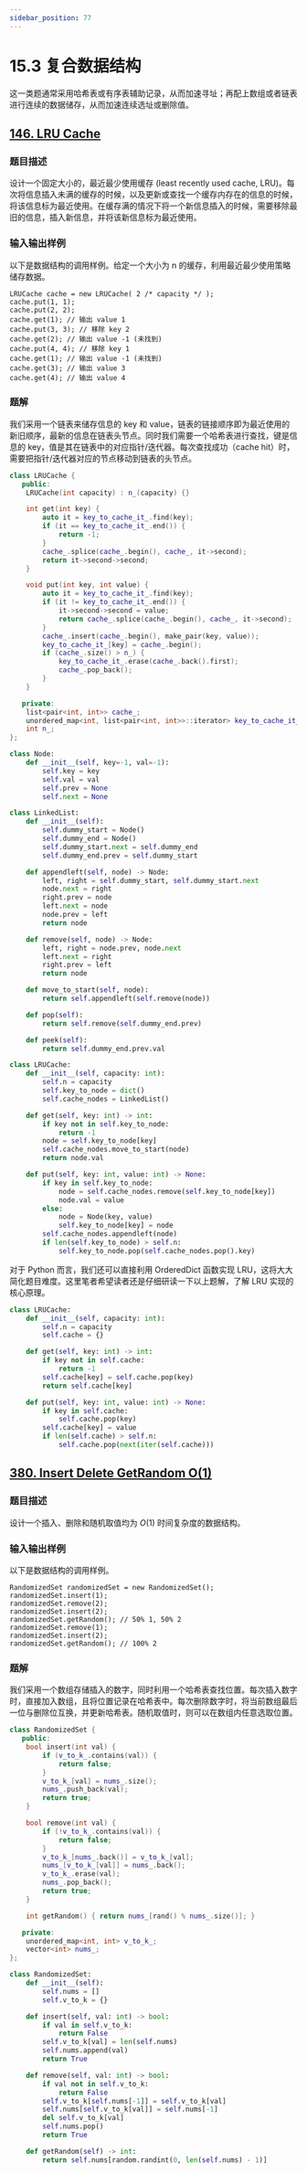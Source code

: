 ```yaml
---
sidebar_position: 77
---
```


# 15.3 复合数据结构

这一类题通常采用哈希表或有序表辅助记录，从而加速寻址；再配上数组或者链表进行连续的数据储存，从而加速连续选址或删除值。

## [146. LRU Cache](https://leetcode.com/problems/lru-cache/)

### 题目描述

设计一个固定大小的，最近最少使用缓存 (least recently used cache, LRU)。每次将信息插入未满的缓存的时候，以及更新或查找一个缓存内存在的信息的时候，将该信息标为最近使用。在缓存满的情况下将一个新信息插入的时候，需要移除最旧的信息，插入新信息，并将该新信息标为最近使用。

### 输入输出样例

以下是数据结构的调用样例。给定一个大小为 n 的缓存，利用最近最少使用策略储存数据。

```
LRUCache cache = new LRUCache( 2 /* capacity */ );
cache.put(1, 1);
cache.put(2, 2);
cache.get(1); // 输出 value 1
cache.put(3, 3); // 移除 key 2
cache.get(2); // 输出 value -1 (未找到)
cache.put(4, 4); // 移除 key 1
cache.get(1); // 输出 value -1 (未找到)
cache.get(3); // 输出 value 3
cache.get(4); // 输出 value 4
```

### 题解

我们采用一个链表来储存信息的 key 和 value，链表的链接顺序即为最近使用的新旧顺序，最新的信息在链表头节点。同时我们需要一个哈希表进行查找，键是信息的 key，值是其在链表中的对应指针/迭代器。每次查找成功（cache hit）时，需要把指针/迭代器对应的节点移动到链表的头节点。

<Tabs>
<TabItem value="cpp" label="C++">

```cpp
class LRUCache {
   public:
    LRUCache(int capacity) : n_(capacity) {}

    int get(int key) {
        auto it = key_to_cache_it_.find(key);
        if (it == key_to_cache_it_.end()) {
            return -1;
        }
        cache_.splice(cache_.begin(), cache_, it->second);
        return it->second->second;
    }

    void put(int key, int value) {
        auto it = key_to_cache_it_.find(key);
        if (it != key_to_cache_it_.end()) {
            it->second->second = value;
            return cache_.splice(cache_.begin(), cache_, it->second);
        }
        cache_.insert(cache_.begin(), make_pair(key, value));
        key_to_cache_it_[key] = cache_.begin();
        if (cache_.size() > n_) {
            key_to_cache_it_.erase(cache_.back().first);
            cache_.pop_back();
        }
    }

   private:
    list<pair<int, int>> cache_;
    unordered_map<int, list<pair<int, int>>::iterator> key_to_cache_it_;
    int n_;
};
```

</TabItem>
<TabItem value="py" label="Python">

```py
class Node:
    def __init__(self, key=-1, val=-1):
        self.key = key
        self.val = val
        self.prev = None
        self.next = None

class LinkedList:
    def __init__(self):
        self.dummy_start = Node()
        self.dummy_end = Node()
        self.dummy_start.next = self.dummy_end
        self.dummy_end.prev = self.dummy_start

    def appendleft(self, node) -> Node:
        left, right = self.dummy_start, self.dummy_start.next
        node.next = right
        right.prev = node
        left.next = node
        node.prev = left
        return node

    def remove(self, node) -> Node:
        left, right = node.prev, node.next
        left.next = right
        right.prev = left
        return node

    def move_to_start(self, node):
        return self.appendleft(self.remove(node))

    def pop(self):
        return self.remove(self.dummy_end.prev)

    def peek(self):
        return self.dummy_end.prev.val

class LRUCache:
    def __init__(self, capacity: int):
        self.n = capacity
        self.key_to_node = dict()
        self.cache_nodes = LinkedList()

    def get(self, key: int) -> int:
        if key not in self.key_to_node:
            return -1
        node = self.key_to_node[key]
        self.cache_nodes.move_to_start(node)
        return node.val

    def put(self, key: int, value: int) -> None:
        if key in self.key_to_node:
            node = self.cache_nodes.remove(self.key_to_node[key])
            node.val = value
        else:
            node = Node(key, value)
            self.key_to_node[key] = node
        self.cache_nodes.appendleft(node)
        if len(self.key_to_node) > self.n:
            self.key_to_node.pop(self.cache_nodes.pop().key)
```

</TabItem>

</Tabs>

对于 Python 而言，我们还可以直接利用 OrderedDict 函数实现 LRU，这将大大简化题目难度。这里笔者希望读者还是仔细研读一下以上题解，了解 LRU 实现的核心原理。


```py
class LRUCache:
    def __init__(self, capacity: int):
        self.n = capacity
        self.cache = {}

    def get(self, key: int) -> int:
        if key not in self.cache:
            return -1
        self.cache[key] = self.cache.pop(key)
        return self.cache[key]

    def put(self, key: int, value: int) -> None:
        if key in self.cache:
            self.cache.pop(key)
        self.cache[key] = value
        if len(self.cache) > self.n:
            self.cache.pop(next(iter(self.cache)))
```

## [380. Insert Delete GetRandom O(1)](https://leetcode.com/problems/insert-delete-getrandom-o1/)

### 题目描述

设计一个插入、删除和随机取值均为 $O(1)$ 时间复杂度的数据结构。

### 输入输出样例

以下是数据结构的调用样例。

```
RandomizedSet randomizedSet = new RandomizedSet();
randomizedSet.insert(1);
randomizedSet.remove(2);
randomizedSet.insert(2);
randomizedSet.getRandom(); // 50% 1, 50% 2
randomizedSet.remove(1);
randomizedSet.insert(2);
randomizedSet.getRandom(); // 100% 2
```

### 题解

我们采用一个数组存储插入的数字，同时利用一个哈希表查找位置。每次插入数字时，直接加入数组，且将位置记录在哈希表中。每次删除数字时，将当前数组最后一位与删除位互换，并更新哈希表。随机取值时，则可以在数组内任意选取位置。

<Tabs>
<TabItem value="cpp" label="C++">

```cpp
class RandomizedSet {
   public:
    bool insert(int val) {
        if (v_to_k_.contains(val)) {
            return false;
        }
        v_to_k_[val] = nums_.size();
        nums_.push_back(val);
        return true;
    }

    bool remove(int val) {
        if (!v_to_k_.contains(val)) {
            return false;
        }
        v_to_k_[nums_.back()] = v_to_k_[val];
        nums_[v_to_k_[val]] = nums_.back();
        v_to_k_.erase(val);
        nums_.pop_back();
        return true;
    }

    int getRandom() { return nums_[rand() % nums_.size()]; }

   private:
    unordered_map<int, int> v_to_k_;
    vector<int> nums_;
};
```

</TabItem>
<TabItem value="py" label="Python">

```py
class RandomizedSet:
    def __init__(self):
        self.nums = []
        self.v_to_k = {}

    def insert(self, val: int) -> bool:
        if val in self.v_to_k:
            return False
        self.v_to_k[val] = len(self.nums)
        self.nums.append(val)
        return True

    def remove(self, val: int) -> bool:
        if val not in self.v_to_k:
            return False
        self.v_to_k[self.nums[-1]] = self.v_to_k[val]
        self.nums[self.v_to_k[val]] = self.nums[-1]
        del self.v_to_k[val]
        self.nums.pop()
        return True

    def getRandom(self) -> int:
        return self.nums[random.randint(0, len(self.nums) - 1)]
```

</TabItem>

</Tabs>